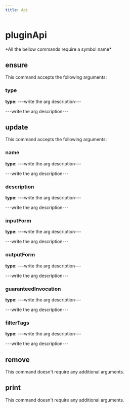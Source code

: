 ```yaml
---
title: Api
---
```


# pluginApi


  <Callout type="error" emoji="">
   *All the bellow commands require a symbol name*
  </Callout>

## ensure

This command accepts the following arguments:

### type
**type:** ---write the arg description---

---write the arg description---


## update

This command accepts the following arguments:

### name
**type:** ---write the arg description---

---write the arg description---

### description
**type:** ---write the arg description---

---write the arg description---

### inputForm
**type:** ---write the arg description---

---write the arg description---

### outputForm
**type:** ---write the arg description---

---write the arg description---

### guaranteedInvocation
**type:** ---write the arg description---

---write the arg description---

### filterTags
**type:** ---write the arg description---

---write the arg description---


## remove

This command doesn't require any additional arguments.


## print

This command doesn't require any additional arguments.


